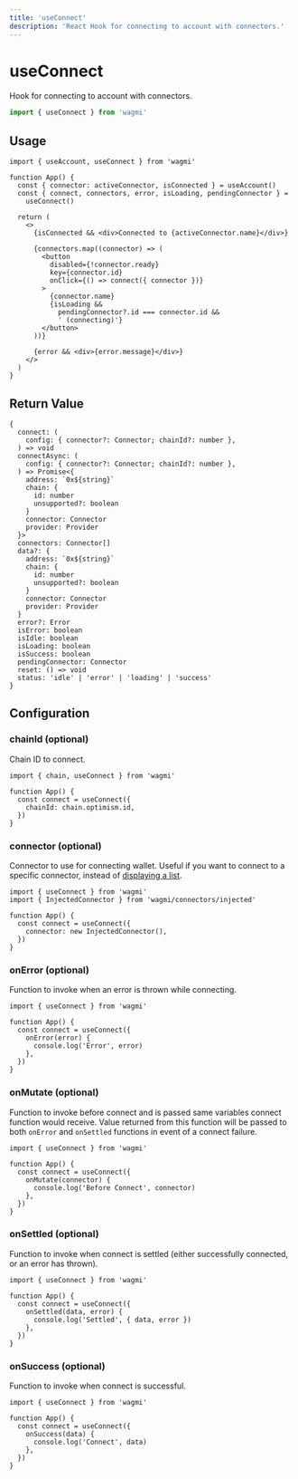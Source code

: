 ```yaml
---
title: 'useConnect'
description: 'React Hook for connecting to account with connectors.'
---
```


# useConnect

Hook for connecting to account with connectors.

```ts
import { useConnect } from 'wagmi'
```

## Usage

```tsx
import { useAccount, useConnect } from 'wagmi'

function App() {
  const { connector: activeConnector, isConnected } = useAccount()
  const { connect, connectors, error, isLoading, pendingConnector } =
    useConnect()

  return (
    <>
      {isConnected && <div>Connected to {activeConnector.name}</div>}

      {connectors.map((connector) => (
        <button
          disabled={!connector.ready}
          key={connector.id}
          onClick={() => connect({ connector })}
        >
          {connector.name}
          {isLoading &&
            pendingConnector?.id === connector.id &&
            ' (connecting)'}
        </button>
      ))}

      {error && <div>{error.message}</div>}
    </>
  )
}
```

## Return Value

```tsx
{
  connect: (
    config: { connector?: Connector; chainId?: number },
  ) => void
  connectAsync: (
    config: { connector?: Connector; chainId?: number },
  ) => Promise<{
    address: `0x${string}`
    chain: {
      id: number
      unsupported?: boolean
    }
    connector: Connector
    provider: Provider
  }>
  connectors: Connector[]
  data?: {
    address: `0x${string}`
    chain: {
      id: number
      unsupported?: boolean
    }
    connector: Connector
    provider: Provider
  }
  error?: Error
  isError: boolean
  isIdle: boolean
  isLoading: boolean
  isSuccess: boolean
  pendingConnector: Connector
  reset: () => void
  status: 'idle' | 'error' | 'loading' | 'success'
}
```

## Configuration

### chainId (optional)

Chain ID to connect.

```tsx {6}
import { chain, useConnect } from 'wagmi'

function App() {
  const connect = useConnect({
    chainId: chain.optimism.id,
  })
}
```

### connector (optional)

Connector to use for connecting wallet. Useful if you want to connect to a specific connector, instead of [displaying a list](/react/hooks/useConnect#usage).

```tsx {6}
import { useConnect } from 'wagmi'
import { InjectedConnector } from 'wagmi/connectors/injected'

function App() {
  const connect = useConnect({
    connector: new InjectedConnector(),
  })
}
```

### onError (optional)

Function to invoke when an error is thrown while connecting.

```tsx {5-7}
import { useConnect } from 'wagmi'

function App() {
  const connect = useConnect({
    onError(error) {
      console.log('Error', error)
    },
  })
}
```

### onMutate (optional)

Function to invoke before connect and is passed same variables connect function would receive. Value returned from this function will be passed to both `onError` and `onSettled` functions in event of a connect failure.

```tsx {5-7}
import { useConnect } from 'wagmi'

function App() {
  const connect = useConnect({
    onMutate(connector) {
      console.log('Before Connect', connector)
    },
  })
}
```

### onSettled (optional)

Function to invoke when connect is settled (either successfully connected, or an error has thrown).

```tsx {5-7}
import { useConnect } from 'wagmi'

function App() {
  const connect = useConnect({
    onSettled(data, error) {
      console.log('Settled', { data, error })
    },
  })
}
```

### onSuccess (optional)

Function to invoke when connect is successful.

```tsx {5-7}
import { useConnect } from 'wagmi'

function App() {
  const connect = useConnect({
    onSuccess(data) {
      console.log('Connect', data)
    },
  })
}
```
